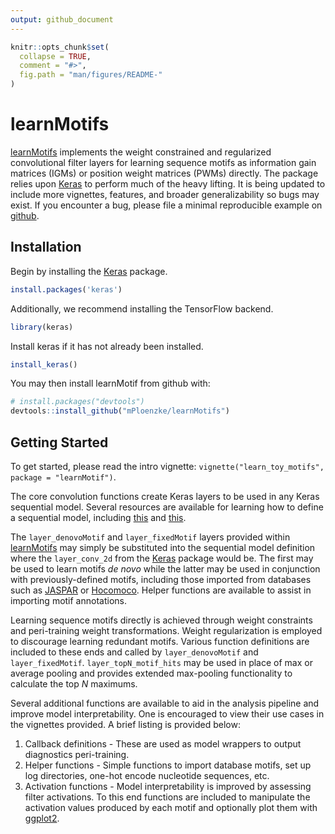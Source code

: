 ```yaml
---
output: github_document
---
```


<!-- README.md is generated from README.Rmd. Please edit that file -->

```r
knitr::opts_chunk$set(
  collapse = TRUE,
  comment = "#>",
  fig.path = "man/figures/README-"
)
```

# learnMotifs

[learnMotifs](https://github.com/mPloenzke/learnMotifs) implements the weight constrained and regularized convolutional filter layers for learning sequence motifs as information gain matrices (IGMs) or position weight matrices (PWMs) directly. The package relies upon [Keras](https://keras.rstudio.com/) to perform much of the heavy lifting. It is being updated to include more vignettes, features, and broader generalizability so bugs may exist. If you encounter a bug, please file a minimal reproducible example on [github](https://github.com/mPloenzke/learnMotif/issues). 

## Installation

Begin by installing the [Keras](https://keras.rstudio.com/) package. 

```r
install.packages('keras')
```

Additionally, we recommend installing the TensorFlow backend.

```r
library(keras)
```

Install keras if it has not already been installed.
```r
install_keras()
```

You may then install learnMotif from github with:

```r
# install.packages("devtools")
devtools::install_github("mPloenzke/learnMotifs")
```

## Getting Started

To get started, please read the intro vignette: `vignette("learn_toy_motifs", package = "learnMotif")`. 

The core convolution functions create Keras layers to be used in any Keras sequential model. Several resources are available for learning how to define a sequential model, including [this](https://keras.rstudio.com/articles/tutorial_basic_classification.html) and [this](https://keras.rstudio.com/articles/sequential_model.html).

The `layer_denovoMotif` and `layer_fixedMotif` layers provided within [learnMotifs](https://github.com/mPloenzke/learnMotifs) may simply be substituted into the sequential model definition where the `layer_conv_2d` from the [Keras](https://keras.rstudio.com/) package would be. The first may be used to learn motifs *de novo* while the latter may be used in conjunction with previously-defined motifs, including those imported from databases such as [JASPAR](jaspar.genereg.net/) or [Hocomoco](http://hocomoco11.autosome.ru/). Helper functions are available to assist in importing motif annotations.

Learning sequence motifs directly is achieved through weight constraints and peri-training weight transformations. Weight regularization is employed to discourage learning redundant motifs. Various function definitions are included to these ends and called by `layer_denovoMotif` and `layer_fixedMotif`. `layer_topN_motif_hits` may be used in place of max or average pooling and provides extended max-pooling functionality to calculate the top $N$ maximums.

Several additional functions are available to aid in the analysis pipeline and improve model interpretability. One is encouraged to view their use cases in the vignettes provided. A brief listing is provided below:

1. Callback definitions - These are used as model wrappers to output diagnostics peri-training.
2. Helper functions - Simple functions to import database motifs, set up log directories, one-hot encode nucleotide sequences, etc.
3. Activation functions - Model interpretability is improved by assessing filter activations. To this end functions are included to manipulate the activation values produced by each motif and optionally plot them with [ggplot2](https://ggplot2.tidyverse.org/).

